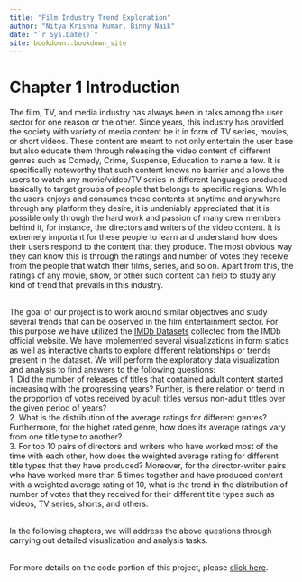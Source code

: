 ```yaml
--- 
title: "Film Industry Trend Exploration"
author: "Nitya Krishna Kumar, Binny Naik"
date: "`r Sys.Date()`"
site: bookdown::bookdown_site
---
```


# Chapter 1 Introduction

The film, TV, and media industry has always been in talks among the user sector for one reason or the other. Since years, this industry has provided the society with variety of media content be it in form of TV series, movies, or short videos. These content are meant to not only entertain the user base but also educate them through releasing the video content of different genres such as Comedy, Crime, Suspense, Education to name a few. It is specifically noteworthy that such content knows no barrier and allows the users to watch any movie/video/TV series in different languages produced basically to target groups of people that belongs to specific regions. While the users enjoys and consumes these contents at anytime and anywhere through any platform they desire, it is undeniably appreciated that it is possible only through the hard work and passion of many crew members behind it, for instance, the directors and writers of the video content. It is extremely important for these people to learn and understand how does their users respond to the content that they produce. The most obvious way they can know this is through the ratings and number of votes they receive from the people that watch their films, series, and so on. Apart from this, the ratings of any movie, show, or other such content can help to study any kind of trend that prevails in this industry.<br/><br/>

The goal of our project is to work around similar objectives and study several trends that can be observed in the film entertainment sector. For this purpose we have utilized the [IMDb Datasets](https://www.imdb.com/interfaces/) collected from the IMDb official website. We have implemented several visualizations in form statics as well as interactive charts to explore different relationships or trends present in the dataset. We will perform the exploratory data visualization and analysis to find answers to the following questions:<br/>
1. Did the number of releases of titles that contained adult content started increasing with the progressing years? Further, is there relation or trend in the proportion of votes received by adult titles versus non-adult titles over the given period of years? <br/>
2. What is the distribution of the average ratings for different genres? Furthermore, for the highet rated genre, how does its average ratings vary from one title type to another?<br/>
3. For top 10 pairs of directors and writers who have worked most of the time with each other, how does the weighted average rating for different title types that they have produced? Moreover, for the director-writer pairs who have worked more than 5 times together and have produced content with a weighted average rating of 10, what is the trend in the distribution of number of votes that they received for their different title types such as videos, TV series, shorts, and others.<br/><br/>

In the following chapters, we will address the above questions through carrying out detailed visualization and analysis tasks.<br/><br/>

For more details on the code portion of this project, please [click here](https://github.com/nityakk/IMDbFilms).